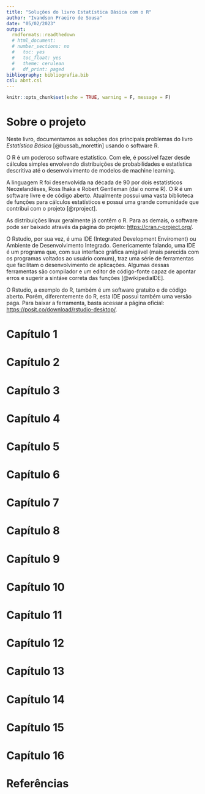 ```yaml
---
title: "Soluções do livro Estatística Básica com o R"
author: "Ivandson Praeiro de Sousa"
date: "05/02/2023"
output:
  rmdformats::readthedown
  # html_document:
  # number_sections: no
  #   toc: yes
  #   toc_float: yes
  #   theme: cerulean
  #   df_print: paged
bibliography: bibliografia.bib
csl: abnt.csl
---
```


```r
knitr::opts_chunk$set(echo = TRUE, warning = F, message = F)
```


# Sobre o projeto 

Neste livro, documentamos as soluções dos principais problemas do livro *Estatística Básica* [@bussab_morettin] usando o software R.

O R é um poderoso software estatístico. Com ele, é possível fazer desde cálculos simples envolvendo distribuições de probabilidades e estatística descritiva até o desenvolvimento de modelos de machine learning. 

A linguagem R foi desenvolvida na década de 90 por dois estatísticos Neozelandêses, Ross Ihaka e Robert Gentleman (daí o nome R). O R é um software livre e de código aberto. Atualmente possui uma vasta biblioteca de funções para cálculos estatísticos e possui uma grande comunidade que contribui com o projeto [@rproject].

As distribuições linux geralmente já contêm o R. Para as demais, o software pode ser baixado através da página do projeto: <https://cran.r-project.org/>.

O Rstudio, por sua vez, é uma IDE (Integrated Development Enviroment) ou Ambiente de Desenvolvimento Integrado. Genericamente falando, uma IDE é um programa que, com sua interface gráfica amigável (mais parecida com os programas voltados ao usuário comum), traz uma série de ferramentas que facilitam o desenvolvimento de aplicações. Algumas dessas ferramentas são compilador e um editor de código-fonte capaz de apontar erros e sugerir a sintáxe correta das funções [@wikipediaIDE]. 

O Rstudio, a exemplo do R, também é um software gratuito e de código aberto. Porém, diferentemente do R, esta IDE possui também uma versão paga. Para baixar a ferramenta, basta acessar a página oficial: <https://posit.co/download/rstudio-desktop/>.


# Capítulo 1


# Capítulo 2


# Capítulo 3


# Capítulo 4


# Capítulo 5


# Capítulo 6


# Capítulo 7


# Capítulo 8


# Capítulo 9


# Capítulo 10


# Capítulo 11


# Capítulo 12


# Capítulo 13


# Capítulo 14


# Capítulo 15


# Capítulo 16


# Referências